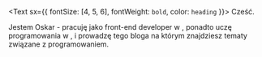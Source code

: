 <Text sx={{ fontSize: [4, 5, 6], fontWeight: `bold`, color: `heading` }}>
  Cześć.
</Text>


Jestem Oskar - pracuję jako front-end developer w <ExternalLink name="edrone" url="https://edrone.me/pl/"/>,
ponadto uczę programowania w <ExternalLink name="infoShare Academy" url="https://www.infoshareacademy.com"/>,
i prowadzę tego bloga na którym znajdziesz tematy związane z programowaniem.
